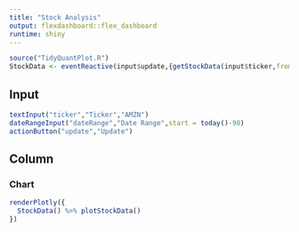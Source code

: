```yaml
---
title: "Stock Analysis"
output: flexdashboard::flex_dashboard
runtime: shiny
---
```


```r
source("TidyQuantPlot.R")
StockData <- eventReactive(input$update,{getStockData(input$ticker,fromDate = input$dateRange[1],toDate = input$dateRange[2])})
```

Input {.sidebar}
-------------------------------------------------------

```r
textInput("ticker","Ticker","AMZN")
dateRangeInput("dateRange","Date Range",start = today()-90)
actionButton("update","Update")
```

Column 
--------------------------------------------------------

### Chart

```r
renderPlotly({
  StockData() %>% plotStockData()
})
```


